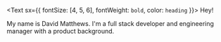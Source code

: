 <Text sx={{ fontSize: [4, 5, 6], fontWeight: `bold`, color: `heading` }}>
  Hey!
</Text>

My name is David Matthews. I'm a full stack developer and engineering manager with a product background.
